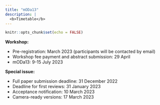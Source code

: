 ```yaml
---
title: "mODa13"
description: |
  <b>Timetable</b>
---
```


```r
knitr::opts_chunk$set(echo = FALSE)
```

**Workshop:**

 - Pre-registration: March 2023 (participants will be contacted by email)
 - Workshop fee payment and abstract submission: 29 April
 - mODa13: 9-15 July 2023

**Special issue:**

 - Full paper submission deadline: 31 December 2022
 - Deadline for first reviews: 31 January 2023
 - Acceptance notification: 10 March 2023
 - Camera-ready versions: 17 March 2023

